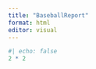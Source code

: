 ---
title: "BaseballReport"
format: html
editor: visual
---


```{r}
#| echo: false
2 * 2
```
